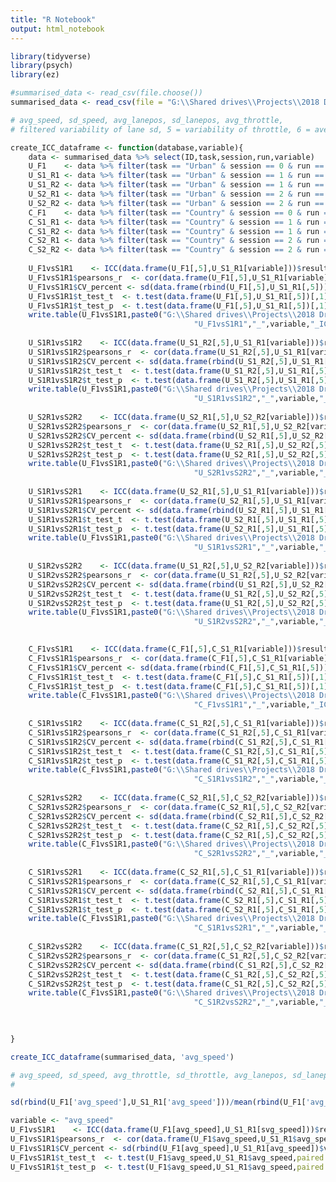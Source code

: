 ```yaml
---
title: "R Notebook"
output: html_notebook
---
```



```r
library(tidyverse)
library(psych)
library(ez)
```


```r
#summarised_data <- read_csv(file.choose())
summarised_data <- read_csv(file = "G:\\Shared drives\\Projects\\2018 Driving Sim Reproducibility\\summarised_DB.csv") %>% select(-1)
```

```r
# avg_speed, sd_speed, avg_lanepos, sd_lanepos, avg_throttle, 
# filtered variability of lane sd, 5 = variability of throttle, 6 = average throttle

create_ICC_dataframe <- function(database,variable){
    data <- summarised_data %>% select(ID,task,session,run,variable)
    U_F1    <- data %>% filter(task == "Urban" & session == 0 & run == 1)
    U_S1_R1 <- data %>% filter(task == "Urban" & session == 1 & run == 1)
    U_S1_R2 <- data %>% filter(task == "Urban" & session == 1 & run == 2)
    U_S2_R1 <- data %>% filter(task == "Urban" & session == 2 & run == 1)
    U_S2_R2 <- data %>% filter(task == "Urban" & session == 2 & run == 2)
    C_F1    <- data %>% filter(task == "Country" & session == 0 & run == 1)
    C_S1_R1 <- data %>% filter(task == "Country" & session == 1 & run == 1)
    C_S1_R2 <- data %>% filter(task == "Country" & session == 1 & run == 2)
    C_S2_R1 <- data %>% filter(task == "Country" & session == 2 & run == 1)
    C_S2_R2 <- data %>% filter(task == "Country" & session == 2 & run == 2)
    
    U_F1vsS1R1    <- ICC(data.frame(U_F1[,5],U_S1_R1[variable]))$results[3,c(1,2,3,6)]
    U_F1vsS1R1$pearsons_r  <- cor(data.frame(U_F1[,5],U_S1_R1[variable]))[1,2]
    U_F1vsS1R1$CV_percent <- sd(data.frame(rbind(U_F1[,5],U_S1_R1[,5]))[,1])/mean(data.frame(rbind(U_F1[,5],U_S1_R1[,5]))[,1])*100
    U_F1vsS1R1$t_test_t  <- t.test(data.frame(U_F1[,5],U_S1_R1[,5])[,1],data.frame(U_F1[,5],U_S1_R1[,5])[,2],paired = T)$statistic
    U_F1vsS1R1$t_test_p  <- t.test(data.frame(U_F1[,5],U_S1_R1[,5])[,1],data.frame(U_F1[,5],U_S1_R1[,5])[,2],paired = T)$p.value
    write.table(U_F1vsS1R1,paste0("G:\\Shared drives\\Projects\\2018 Driving Sim Reproducibility\\ICC\\",
                                         "U_F1vsS1R1","_",variable,"_ICC.txt") )
    
    U_S1R1vsS1R2    <- ICC(data.frame(U_S1_R2[,5],U_S1_R1[variable]))$results[3,c(1,2,3,6)]
    U_S1R1vsS1R2$pearsons_r  <- cor(data.frame(U_S1_R2[,5],U_S1_R1[variable]))[1,2]
    U_S1R1vsS1R2$CV_percent <- sd(data.frame(rbind(U_S1_R2[,5],U_S1_R1[,5]))[,1])/mean(data.frame(rbind(U_S1_R2[,5],U_S1_R1[,5]))[,1])*100
    U_S1R1vsS1R2$t_test_t  <- t.test(data.frame(U_S1_R2[,5],U_S1_R1[,5])[,1],data.frame(U_S1_R2[,5],U_S1_R1[,5])[,2],paired = T)$statistic
    U_S1R1vsS1R2$t_test_p  <- t.test(data.frame(U_S1_R2[,5],U_S1_R1[,5])[,1],data.frame(U_S1_R2[,5],U_S1_R1[,5])[,2],paired = T)$p.value
    write.table(U_F1vsS1R1,paste0("G:\\Shared drives\\Projects\\2018 Driving Sim Reproducibility\\ICC\\",
                                         "U_S1R1vsS1R2","_",variable,"_ICC.txt") )
    
    U_S2R1vsS2R2    <- ICC(data.frame(U_S2_R1[,5],U_S2_R2[variable]))$results[3,c(1,2,3,6)]
    U_S2R1vsS2R2$pearsons_r  <- cor(data.frame(U_S2_R1[,5],U_S2_R2[variable]))[1,2]
    U_S2R1vsS2R2$CV_percent <- sd(data.frame(rbind(U_S2_R1[,5],U_S2_R2[,5]))[,1])/mean(data.frame(rbind(U_S2_R1[,5],U_S2_R2[,5]))[,1])*100
    U_S2R1vsS2R2$t_test_t  <- t.test(data.frame(U_S2_R1[,5],U_S2_R2[,5])[,1],data.frame(U_S2_R1[,5],U_S2_R2[,5])[,2],paired = T)$statistic
    U_S2R1vsS2R2$t_test_p  <- t.test(data.frame(U_S2_R1[,5],U_S2_R2[,5])[,1],data.frame(U_S2_R1[,5],U_S2_R2[,5])[,2],paired = T)$p.value
    write.table(U_F1vsS1R1,paste0("G:\\Shared drives\\Projects\\2018 Driving Sim Reproducibility\\ICC\\",
                                         "U_S2R1vsS2R2","_",variable,"_ICC.txt") )
    
    U_S1R1vsS2R1    <- ICC(data.frame(U_S2_R1[,5],U_S1_R1[variable]))$results[3,c(1,2,3,6)]
    U_S1R1vsS2R1$pearsons_r  <- cor(data.frame(U_S2_R1[,5],U_S1_R1[variable]))[1,2]
    U_S1R1vsS2R1$CV_percent <- sd(data.frame(rbind(U_S2_R1[,5],U_S1_R1[,5]))[,1])/mean(data.frame(rbind(U_S2_R1[,5],U_S1_R1[,5]))[,1])*100
    U_S1R1vsS2R1$t_test_t  <- t.test(data.frame(U_S2_R1[,5],U_S1_R1[,5])[,1],data.frame(U_S2_R1[,5],U_S1_R1[,5])[,2],paired = T)$statistic
    U_S1R1vsS2R1$t_test_p  <- t.test(data.frame(U_S2_R1[,5],U_S1_R1[,5])[,1],data.frame(U_S2_R1[,5],U_S1_R1[,5])[,2],paired = T)$p.value
    write.table(U_F1vsS1R1,paste0("G:\\Shared drives\\Projects\\2018 Driving Sim Reproducibility\\ICC\\",
                                         "U_S1R1vsS2R1","_",variable,"_ICC.txt") )
    
    U_S1R2vsS2R2    <- ICC(data.frame(U_S1_R2[,5],U_S2_R2[variable]))$results[3,c(1,2,3,6)]
    U_S1R2vsS2R2$pearsons_r  <- cor(data.frame(U_S1_R2[,5],U_S2_R2[variable]))[1,2]
    U_S1R2vsS2R2$CV_percent <- sd(data.frame(rbind(U_S1_R2[,5],U_S2_R2[,5]))[,1])/mean(data.frame(rbind(U_S1_R2[,5],U_S2_R2[,5]))[,1])*100
    U_S1R2vsS2R2$t_test_t  <- t.test(data.frame(U_S1_R2[,5],U_S2_R2[,5])[,1],data.frame(U_S1_R2[,5],U_S2_R2[,5])[,2],paired = T)$statistic
    U_S1R2vsS2R2$t_test_p  <- t.test(data.frame(U_S1_R2[,5],U_S2_R2[,5])[,1],data.frame(U_S1_R2[,5],U_S2_R2[,5])[,2],paired = T)$p.value
    write.table(U_F1vsS1R1,paste0("G:\\Shared drives\\Projects\\2018 Driving Sim Reproducibility\\ICC\\",
                                         "U_S1R2vsS2R2","_",variable,"_ICC.txt") )

    
    C_F1vsS1R1    <- ICC(data.frame(C_F1[,5],C_S1_R1[variable]))$results[3,c(1,2,3,6)]
    C_F1vsS1R1$pearsons_r  <- cor(data.frame(C_F1[,5],C_S1_R1[variable]))[1,2]
    C_F1vsS1R1$CV_percent <- sd(data.frame(rbind(C_F1[,5],C_S1_R1[,5]))[,1])/mean(data.frame(rbind(C_F1[,5],C_S1_R1[,5]))[,1])*100
    C_F1vsS1R1$t_test_t  <- t.test(data.frame(C_F1[,5],C_S1_R1[,5])[,1],data.frame(C_F1[,5],C_S1_R1[,5])[,2],paired = T)$statistic
    C_F1vsS1R1$t_test_p  <- t.test(data.frame(C_F1[,5],C_S1_R1[,5])[,1],data.frame(C_F1[,5],C_S1_R1[,5])[,2],paired = T)$p.valCe
    write.table(C_F1vsS1R1,paste0("G:\\Shared drives\\Projects\\2018 Driving Sim Reproducibility\\ICC\\",
                                         "C_F1vsS1R1","_",variable,"_ICC.txt") )
    
    C_S1R1vsS1R2    <- ICC(data.frame(C_S1_R2[,5],C_S1_R1[variable]))$results[3,c(1,2,3,6)]
    C_S1R1vsS1R2$pearsons_r  <- cor(data.frame(C_S1_R2[,5],C_S1_R1[variable]))[1,2]
    C_S1R1vsS1R2$CV_percent <- sd(data.frame(rbind(C_S1_R2[,5],C_S1_R1[,5]))[,1])/mean(data.frame(rbind(C_S1_R2[,5],C_S1_R1[,5]))[,1])*100
    C_S1R1vsS1R2$t_test_t  <- t.test(data.frame(C_S1_R2[,5],C_S1_R1[,5])[,1],data.frame(C_S1_R2[,5],C_S1_R1[,5])[,2],paired = T)$statistic
    C_S1R1vsS1R2$t_test_p  <- t.test(data.frame(C_S1_R2[,5],C_S1_R1[,5])[,1],data.frame(C_S1_R2[,5],C_S1_R1[,5])[,2],paired = T)$p.valCe
    write.table(C_F1vsS1R1,paste0("G:\\Shared drives\\Projects\\2018 Driving Sim Reproducibility\\ICC\\",
                                         "C_S1R1vsS1R2","_",variable,"_ICC.txt") )
    
    C_S2R1vsS2R2    <- ICC(data.frame(C_S2_R1[,5],C_S2_R2[variable]))$results[3,c(1,2,3,6)]
    C_S2R1vsS2R2$pearsons_r  <- cor(data.frame(C_S2_R1[,5],C_S2_R2[variable]))[1,2]
    C_S2R1vsS2R2$CV_percent <- sd(data.frame(rbind(C_S2_R1[,5],C_S2_R2[,5]))[,1])/mean(data.frame(rbind(C_S2_R1[,5],C_S2_R2[,5]))[,1])*100
    C_S2R1vsS2R2$t_test_t  <- t.test(data.frame(C_S2_R1[,5],C_S2_R2[,5])[,1],data.frame(C_S2_R1[,5],C_S2_R2[,5])[,2],paired = T)$statistic
    C_S2R1vsS2R2$t_test_p  <- t.test(data.frame(C_S2_R1[,5],C_S2_R2[,5])[,1],data.frame(C_S2_R1[,5],C_S2_R2[,5])[,2],paired = T)$p.valCe
    write.table(C_F1vsS1R1,paste0("G:\\Shared drives\\Projects\\2018 Driving Sim Reproducibility\\ICC\\",
                                         "C_S2R1vsS2R2","_",variable,"_ICC.txt") )
    
    C_S1R1vsS2R1    <- ICC(data.frame(C_S2_R1[,5],C_S1_R1[variable]))$results[3,c(1,2,3,6)]
    C_S1R1vsS2R1$pearsons_r  <- cor(data.frame(C_S2_R1[,5],C_S1_R1[variable]))[1,2]
    C_S1R1vsS2R1$CV_percent <- sd(data.frame(rbind(C_S2_R1[,5],C_S1_R1[,5]))[,1])/mean(data.frame(rbind(C_S2_R1[,5],C_S1_R1[,5]))[,1])*100
    C_S1R1vsS2R1$t_test_t  <- t.test(data.frame(C_S2_R1[,5],C_S1_R1[,5])[,1],data.frame(C_S2_R1[,5],C_S1_R1[,5])[,2],paired = T)$statistic
    C_S1R1vsS2R1$t_test_p  <- t.test(data.frame(C_S2_R1[,5],C_S1_R1[,5])[,1],data.frame(C_S2_R1[,5],C_S1_R1[,5])[,2],paired = T)$p.valCe
    write.table(C_F1vsS1R1,paste0("G:\\Shared drives\\Projects\\2018 Driving Sim Reproducibility\\ICC\\",
                                         "C_S1R1vsS2R1","_",variable,"_ICC.txt") )
    
    C_S1R2vsS2R2    <- ICC(data.frame(C_S1_R2[,5],C_S2_R2[variable]))$results[3,c(1,2,3,6)]
    C_S1R2vsS2R2$pearsons_r  <- cor(data.frame(C_S1_R2[,5],C_S2_R2[variable]))[1,2]
    C_S1R2vsS2R2$CV_percent <- sd(data.frame(rbind(C_S1_R2[,5],C_S2_R2[,5]))[,1])/mean(data.frame(rbind(C_S1_R2[,5],C_S2_R2[,5]))[,1])*100
    C_S1R2vsS2R2$t_test_t  <- t.test(data.frame(C_S1_R2[,5],C_S2_R2[,5])[,1],data.frame(C_S1_R2[,5],C_S2_R2[,5])[,2],paired = T)$statistic
    C_S1R2vsS2R2$t_test_p  <- t.test(data.frame(C_S1_R2[,5],C_S2_R2[,5])[,1],data.frame(C_S1_R2[,5],C_S2_R2[,5])[,2],paired = T)$p.valCe
    write.table(C_F1vsS1R1,paste0("G:\\Shared drives\\Projects\\2018 Driving Sim Reproducibility\\ICC\\",
                                         "C_S1R2vsS2R2","_",variable,"_ICC.txt") )

    
   
}
```


```r
create_ICC_dataframe(summarised_data, 'avg_speed')

# avg_speed, sd_speed, avg_throttle, sd_throttle, avg_lanepos, sd_lanepos, avg_steering, sd_steering, ang_filt_lanepos, sd_filt_lanepos
# 

sd(rbind(U_F1['avg_speed'],U_S1_R1['avg_speed']))/mean(rbind(U_F1['avg_speed'],U_S1_R1['avg_speed']))

variable <- "avg_speed"
U_F1vsS1R1    <- ICC(data.frame(U_F1[avg_speed],U_S1_R1[svg_speed]))$results[3,]
U_F1vsS1R1$pearsons_r  <- cor(data.frame(U_F1$avg_speed,U_S1_R1$avg_speed))[1,2]
U_F1vsS1R1$CV_percent <- sd(rbind(U_F1[avg_speed],U_S1_R1[avg_speed])$variable)/mean(rbind(U_F1[variable],U_S1_R1[variable])$variable)*100
U_F1vsS1R1$t_test_t  <- t.test(U_F1$avg_speed,U_S1_R1$avg_speed,paired = T)$statistic
U_F1vsS1R1$t_test_p  <- t.test(U_F1$avg_speed,U_S1_R1$avg_speed,paired = T)$p.value
```

